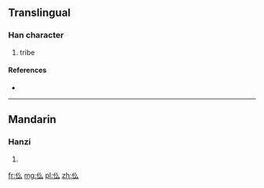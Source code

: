 ==Translingual==

===Han character===
{{Han char|rn=9|rad=人|as=03|sn=5|four=|canj=人竹戈 (OHI)}}

# tribe

====References====
* {{Han ref|kx=0094.051|hdz=10114.100|uh=4EEB|ud=20203}}

----

==Mandarin==

===Hanzi===
{{cmn-hanzi|pin=[[mù]] ([[mu4]])|wg=mu<sup>4</sup>}}

# {{defn|lang=cmn|sort=人03}}

[[fr:仫]]
[[mg:仫]]
[[pl:仫]]
[[zh:仫]]